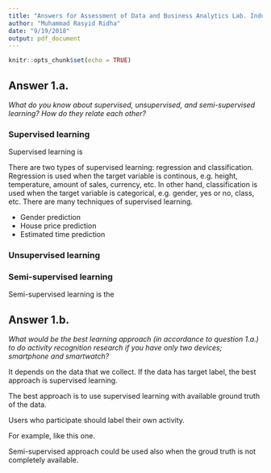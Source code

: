 ```yaml
---
title: "Answers for Assessment of Data and Business Analytics Lab. Industrial & Management Engineering HUFS"
author: "Muhammad Rasyid Ridha"
date: "9/19/2018"
output: pdf_document
---
```


```r
knitr::opts_chunk$set(echo = TRUE)
```

## Answer 1.a.

*What do you know about supervised, unsupervised, and semi-supervised learning? How do they relate each other?*

### Supervised learning

Supervised learning is 

There are two types of supervised learning: regression and classification. Regression is used when the target variable is continous, e.g. height, temperature, amount of sales, currency, etc. In other hand, classification is used when the target variable is categorical, e.g. gender, yes or no, class, etc. There are many techniques of supervised learning. 

* Gender prediction
* House price prediction
* Estimated time prediction

### Unsupervised learning

### Semi-supervised learning

Semi-supervised learning is the 

## Answer 1.b.

*What would be the best learning approach (in accordance to question 1.a.) to do activity recognition research if you have only two devices; smartphone and smartwatch?*

It depends on the data that we collect. If the data has target label, the best approach is supervised learning.

The best approach is to use supervised learning with available ground truth of the data. 

Users who participate should label their own activity. 

For example, like this one.

Semi-supervised approach could be used also when the groud truth is not completely available. 







